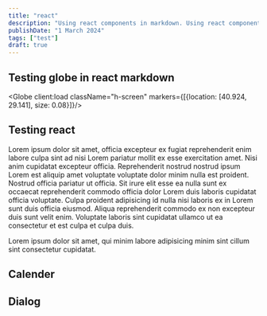 ```yaml
---
title: "react"
description: "Using react components in markdown. Using react components in markdown"
publishDate: "1 March 2024"
tags: ["test"]
draft: true
---
```





## Testing globe in react markdown

<Globe client:load className="h-screen" markers={[{location: [40.924, 29.141], size: 0.08}]}/>

## Testing react

Lorem ipsum dolor sit amet, officia excepteur ex fugiat reprehenderit enim labore culpa sint ad nisi Lorem pariatur mollit ex esse exercitation amet. Nisi anim cupidatat excepteur officia. Reprehenderit nostrud nostrud ipsum Lorem est aliquip amet voluptate voluptate dolor minim nulla est proident. Nostrud officia pariatur ut officia. Sit irure elit esse ea nulla sunt ex occaecat reprehenderit commodo officia dolor Lorem duis laboris cupidatat officia voluptate. Culpa proident adipisicing id nulla nisi laboris ex in Lorem sunt duis officia eiusmod. Aliqua reprehenderit commodo ex non excepteur duis sunt velit enim. Voluptate laboris sint cupidatat ullamco ut ea consectetur et est culpa et culpa duis.

<Counter client:load />
Lorem ipsum dolor sit amet, qui minim labore adipisicing minim sint cillum sint consectetur cupidatat.

## Calender

<Calendar/>

<Carousel client:load/>

## Dialog

<Dialog client:load/>

## Menu bar

<Menu client:load />
Lorem ipsum dolor sit amet, officia excepteur ex fugiat reprehenderit enim labore culpa sint ad nisi
Lorem pariatur mollit ex esse exercitation amet. Nisi anim cupidatat excepteur officia. Reprehenderit
nostrud nostrud ipsum Lorem est aliquip amet voluptate voluptate dolor minim nulla est proident. Nostrud
officia pariatur ut officia. Sit irure elit esse ea nulla sunt ex occaecat reprehenderit commodo officia
dolor Lorem duis laboris cupidatat officia voluptate. Culpa proident adipisicing id nulla nisi laboris
ex in Lorem sunt duis officia eiusmod. Aliqua reprehenderit commodo ex non excepteur duis sunt velit
enim. Voluptate laboris sint cupidatat ullamco ut ea consectetur et est culpa et culpa duis.
